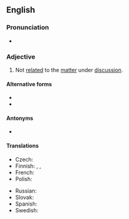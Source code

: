 {{also|offtopic|off topic}}
==English==

===Pronunciation===
* {{audio|en|En-au-off topic.ogg|Audio (AU)}}

===Adjective===
{{en-adj|head=[[off]]-[[topic]]}}

# Not [[related]] to the [[matter]] under [[discussion]].

====Alternative forms====
* {{l|en|offtopic}}
* {{l|en|off topic}}

====Antonyms====
* {{l|en|on-topic}}

====Translations====
{{trans-top|not related to the matter being discussed}}
* Czech: {{t|cs|mimo téma}}
* Finnish: {{t|fi|asiaan kuulumaton}}, {{t|fi|epäasiallinen}}, {{t+|fi|asiaton}}
* French: {{t+|fr|hors sujet}}
* Polish: {{t|pl|nie na temat}}
{{trans-mid}}
* Russian: {{t|ru|не по те́ме}}
* Slovak: {{t|sk|mimo témy}}
* Spanish: {{t|es|fuera de tema}}
* Swedish: {{t|sv|irrelevant}}
{{trans-bottom}}